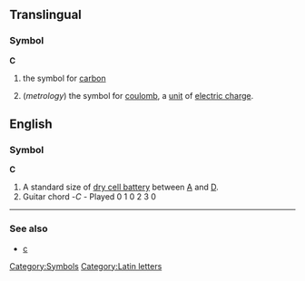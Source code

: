 ==Translingual==
===Symbol===
'''C'''
#{{chemistry}} the symbol for [[carbon]]
#(''metrology'') the symbol for [[coulomb]], a [[unit]] of [[electric charge]].

==English==
===Symbol===
'''C'''
#A standard size of [[dry cell battery]] between [[A]] and [[D]].
# Guitar chord -'' C'' - Played 0 1 0 2 3 0

----

===See also===
*[[c]]

[[Category:Symbols]]
[[Category:Latin letters]]